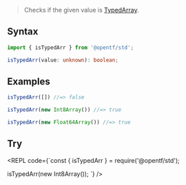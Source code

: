 
> Checks if the given value is [TypedArray](https://developer.mozilla.org/en-US/docs/Web/JavaScript/Reference/Global_Objects/TypedArray).

## Syntax

```ts
import { isTypedArr } from '@opentf/std';

isTypedArr(value: unknown): boolean;
```

## Examples

```ts
isTypedArr([]) //=> false

isTypedArr(new Int8Array()) //=> true

isTypedArr(new Float64Array()) //=> true
```

## Try

<REPL code={`const { isTypedArr } = require('@opentf/std');

isTypedArr(new Int8Array());
`} />